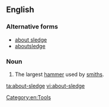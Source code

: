==English==

===Alternative forms===
* [[about sledge]]
* [[aboutsledge]]

===Noun===
{{en-noun|head=[[about]]-[[sledge]]}}

# The largest [[hammer]] used by [[smith]]s.
[[Category:en:Tools]]

[[ta:about-sledge]]
[[vi:about-sledge]]